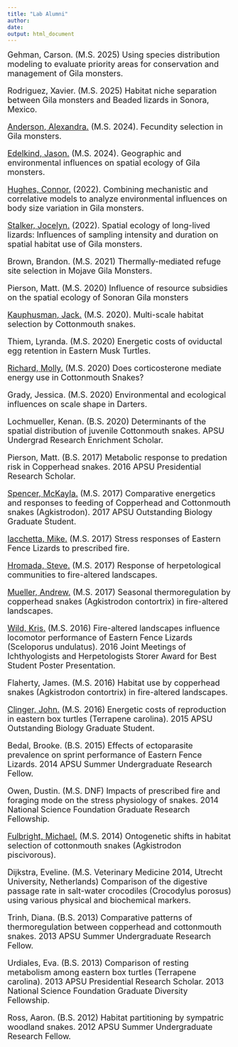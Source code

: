 ```yaml
---
title: "Lab Alumni"
author:
date: 
output: html_document
---
```

<font size="4">
Gehman, Carson. (M.S. 2025) Using species distribution modeling to evaluate priority areas for conservation and management of Gila monsters.

Rodriguez, Xavier. (M.S. 2025) Habitat niche separation between Gila monsters and Beaded lizards in Sonora, Mexico.

[Anderson, Alexandra.](https://aeanderson07.github.io/AlexandraAnderson/)
(M.S. 2024). Fecundity selection in Gila monsters.

[Edelkind, Jason.](https://jasonedelkind.github.io/github12/) (M.S. 2024). Geographic and environmental influences on spatial ecology of Gila monsters.

[Hughes, Connor.](https://cjhughes926.github.io/) (2022). Combining mechanistic and correlative models to analyze environmental influences on body size variation in Gila monsters.

[Stalker, Jocelyn.](https://jocelynstalker.github.io) (2022). Spatial ecology of long-lived lizards: Influences of sampling intensity and duration on spatial habitat use of Gila monsters.

Brown, Brandon. (M.S. 2021) Thermally-mediated refuge site selection in Mojave Gila Monsters.

Pierson, Matt. (M.S. 2020) Influence of resource subsidies on the spatial ecology of Sonoran Gila monsters

[Kauphusman, Jack.](https://jackkauphusman.wixsite.com/biologist) (M.S. 2020). Multi-scale habitat selection by Cottonmouth snakes.

Thiem, Lyranda. (M.S. 2020) Energetic costs of oviductal egg retention in Eastern Musk Turtles.

[Richard, Molly.](https://mollyarichard.github.io/Website/) (M.S. 2020) Does corticosterone mediate energy use in Cottonmouth Snakes?

Grady, Jessica. (M.S. 2020) Environmental and ecological influences on scale shape in Darters.

Lochmueller, Kenan. (B.S. 2020) Determinants of the spatial distribution of juvenile Cottonmouth snakes. APSU Undergrad Research Enrichment Scholar.

Pierson, Matt. (B.S. 2017) Metabolic response to predation risk in Copperhead snakes. 2016 APSU Presidential Research Scholar.

[Spencer, McKayla.](https://mspencer99.weebly.com/) (M.S. 2017) Comparative energetics and responses to feeding of Copperhead and Cottonmouth snakes (Agkistrodon). 2017 APSU Outstanding Biology Graduate Student.

[Iacchetta, Mike.](https://www.sciencebase.gov/catalog/catalogParty/show?partyId=77368) (M.S. 2017) Stress responses of Eastern Fence Lizards to prescribed fire.

[Hromada, Steve.](https://scholar.google.com/citations?hl=en&user=-NVcSfvJiNsC&view_op=list_works&sortby=pubdate) (M.S. 2017) Response of herpetological communities to fire-altered landscapes.

[Mueller, Andrew.](https://www.sciencebase.gov/catalog/catalogParty/show?partyId=60957) (M.S. 2017) Seasonal thermoregulation by copperhead snakes (Agkistrodon contortrix) in fire-altered landscapes.

[Wild, Kris.](https://www.kwildresearch.com/) (M.S. 2016) Fire-altered landscapes influence locomotor performance of Eastern Fence Lizards (Sceloporus undulatus). 2016 Joint Meetings of Ichthyologists and Herpetologists Storer Award for Best Student Poster Presentation.

Flaherty, James. (M.S. 2016) Habitat use by copperhead snakes (Agkistrodon contortrix) in fire-altered landscapes.

[Clinger, John.](https://www.coursicle.com/mcla/professors/Jonathan+Clinger/) (M.S. 2016) Energetic costs of reproduction in eastern box turtles (Terrapene carolina). 2015 APSU Outstanding Biology Graduate Student.

Bedal, Brooke. (B.S. 2015) Effects of ectoparasite prevalence on sprint performance of Eastern Fence Lizards. 2014 APSU Summer Undergraduate Research Fellow.

Owen, Dustin. (M.S. DNF) Impacts of prescribed fire and foraging mode on the stress physiology of snakes. 2014 National Science Foundation Graduate Research Fellowship.

[Fulbright, Michael.](https://fulbrightm.wixsite.com/biology) (M.S. 2014) Ontogenetic shifts in habitat selection of cottonmouth snakes (Agkistrodon piscivorous).

Dijkstra, Eveline. (M.S. Veterinary Medicine 2014, Utrecht University, Netherlands) Comparison of the digestive passage rate in salt-water crocodiles (Crocodylus porosus) using various physical and biochemical markers.

Trinh, Diana. (B.S. 2013) Comparative patterns of thermoregulation between copperhead and cottonmouth snakes. 2013 APSU Summer Undergraduate Research Fellow.

Urdiales, Eva. (B.S. 2013) Comparison of resting metabolism among eastern box turtles (Terrapene carolina). 2013 APSU Presidential Research Scholar. 2013 National Science Foundation Graduate Diversity Fellowship.

Ross, Aaron. (B.S. 2012) Habitat partitioning by sympatric woodland snakes. 2012 APSU Summer Undergraduate Research Fellow.
